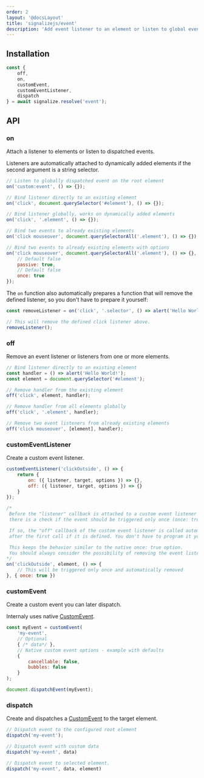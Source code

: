 ```yaml
---
order: 2
layout: '@docsLayout'
title: 'signalizejs/event'
description: 'Add event listener to an element or listen to global events.'
---
```



## Installation
<ImportMapDependencies module="event" />

```js
const {
	off,
	on,
	customEvent,
	customEventListener,
	dispatch
} = await signalize.resolve('event');
```

## API

### on
Attach a listener to elements or listen to dispatched events.

Listeners are automatically attached to dynamically added elements if the second argument is a string selector.
```js
// Listen to globally dispatched event on the root element
on('custom:event', () => {});

// Bind listener directly to an existing element
on('click', document.querySelector('#element'), () => {});

// Bind listener globally, works on dynamically added elements
on('click', '.element', () => {});

// Bind two events to already existing elements
on('click mouseover', document.querySelectorAll('.element'), () => {});

// Bind two events to already existing elements with options
on('click mouseover', document.querySelectorAll('.element'), () => {}, {
	// Default false
	passive: true,
	// Default false
	once: true
});
```

The `on` function also automatically prepares a function that will remove the defined listener, so you don't have to prepare it yourself:

```js
const removeListener = on('click', '.selector', () => alert('Hello World'));

// This will remove the defined click listener above.
removeListener();
```

### off
Remove an event listener or listeners from one or more elements.

```js
// Bind listener directly to an existing element
const handler = () => alert('Hello World!');
const element = document.querySelector('#element');

// Remove handler from the existing element
off('click', element, handler);

// Remove handler from all elements globally
off('click', '.element', handler);

// Remove two event listeners from already existing elements
off('click mouseover', [element], handler);
```

### customEventListener
Create a custom event listener.

```js
customEventListener('clickOutside', () => {
	return {
		on: ({ listener, target, options }) => {},
		off: ({ listener, target, options }) => {}
	}
});

/*
 Before the "listener" callback is attached to a custom event listener event as an argument,
 there is a check if the event should be triggered only once (once: true).

 If so, the "off" callback of the custom event listener is called automatically
 after the first call if it is defined. You don't have to program it yourself.

 This keeps the behavior similar to the native once: true option.
 You should always consider the possibility of removing the event listener.
*/
on('clickOutside', element, () => {
	// This will be triggered only once and automatically removed
}, { once: true })

```

### customEvent
Create a custom event you can later dispatch.

Internaly uses native [CustomEvent](https://developer.mozilla.org/en-US/docs/Web/API/CustomEvent/CustomEvent).

```js
const myEvent = customEvent(
	'my-event',
	// Optional
	{ /* data*/ },
	// Native custom event options - example with defaults
	{
		cancellable: false,
		bubbles: false
	}
);

document.dispatchEvent(myEvent);
```

### dispatch
Create and dispatches a [CustomEvent](https://developer.mozilla.org/en-US/docs/Web/API/CustomEvent/CustomEvent) to the target element.

```js
// Dispatch event to the configured root element
dispatch('my-event');

// Dispatch event with custom data
dispatch('my-event', data)

// Dispatch event to selected element.
dispatch('my-event', data, element)
```
